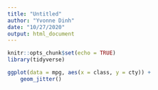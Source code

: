 ```yaml
---
title: "Untitled"
author: "Yvonne Dinh"
date: "10/27/2020"
output: html_document
---
```


```r
knitr::opts_chunk$set(echo = TRUE)
library(tidyverse) 
```

```r
ggplot(data = mpg, aes(x = class, y = cty)) +
	geom_jitter()
```

